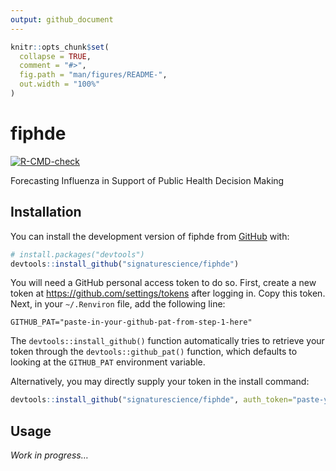 ```yaml
---
output: github_document
---
```


<!-- README.md is generated from README.Rmd. Please edit that file -->

```r
knitr::opts_chunk$set(
  collapse = TRUE,
  comment = "#>",
  fig.path = "man/figures/README-",
  out.width = "100%"
)
```

# fiphde

<!-- badges: start -->
[![R-CMD-check](https://github.com/signaturescience/fiphde/workflows/R-CMD-check/badge.svg)](https://github.com/signaturescience/fiphde/actions)
<!-- badges: end -->

Forecasting Influenza in Support of Public Health Decision Making

## Installation

You can install the development version of fiphde from [GitHub](https://github.com/) with:

``` r
# install.packages("devtools")
devtools::install_github("signaturescience/fiphde")
```

You will need a GitHub personal access token to do so. First, create a new token at <https://github.com/settings/tokens> after logging in. Copy this token. Next, in your `~/.Renviron` file, add the following line:

```
GITHUB_PAT="paste-in-your-github-pat-from-step-1-here"
```

The `devtools::install_github()` function automatically tries to retrieve your token through the `devtools::github_pat()` function, which defaults to looking at the `GITHUB_PAT` environment variable.

Alternatively, you may directly supply your token in the install command:

``` r
devtools::install_github("signaturescience/fiphde", auth_token="paste-your-token-here")
```


## Usage

_Work in progress..._
